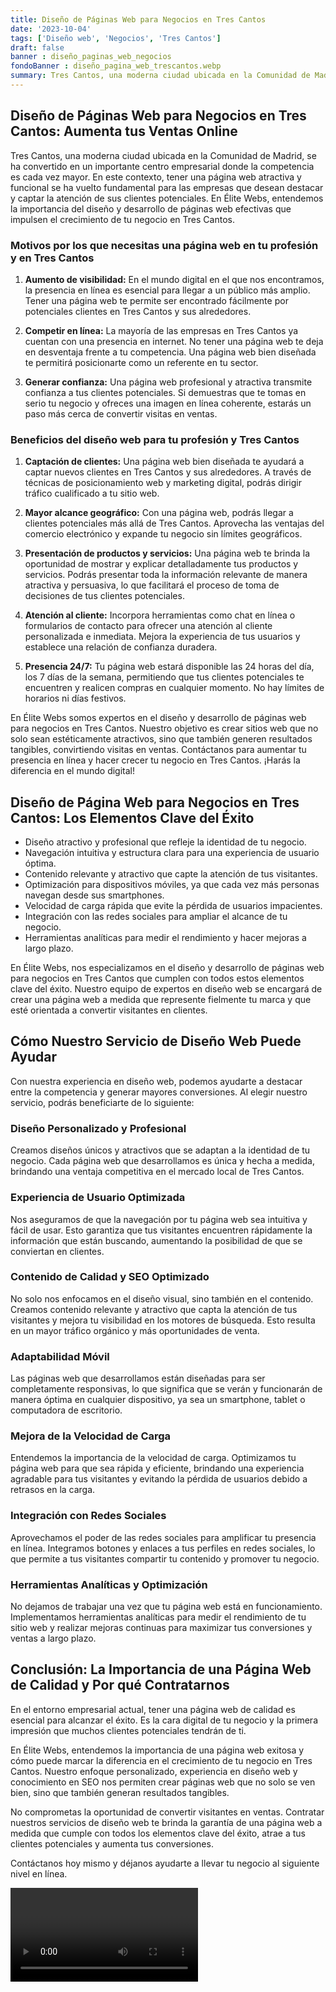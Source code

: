 ```yaml
---
title: Diseño de Páginas Web para Negocios en Tres Cantos
date: '2023-10-04'
tags: ['Diseño web', 'Negocios', 'Tres Cantos']
draft: false
banner : diseño_paginas_web_negocios
fondoBanner : diseño_pagina_web_trescantos.webp
summary: Tres Cantos, una moderna ciudad ubicada en la Comunidad de Madrid, se ha convertido en un importante centro empresarial donde la competencia es cada vez mayor. En este contexto, tener una página web atractiva y funcional se ha vuelto fundamental para las empresas que desean destacar y captar la atención de sus clientes potenciales. En Élite Webs, entendemos la importancia del diseño y desarrollo de páginas web efectivas que impulsen el crecimiento de tu negocio en Tres Cantos.
---
```


## Diseño de Páginas Web para Negocios en Tres Cantos: Aumenta tus Ventas Online

Tres Cantos, una moderna ciudad ubicada en la Comunidad de Madrid, se ha convertido en un importante centro empresarial donde la competencia es cada vez mayor. En este contexto, tener una página web atractiva y funcional se ha vuelto fundamental para las empresas que desean destacar y captar la atención de sus clientes potenciales. En Élite Webs, entendemos la importancia del diseño y desarrollo de páginas web efectivas que impulsen el crecimiento de tu negocio en Tres Cantos.

### Motivos por los que necesitas una página web en tu profesión y en Tres Cantos

1. **Aumento de visibilidad:** En el mundo digital en el que nos encontramos, la presencia en línea es esencial para llegar a un público más amplio. Tener una página web te permite ser encontrado fácilmente por potenciales clientes en Tres Cantos y sus alrededores.

2. **Competir en línea:** La mayoría de las empresas en Tres Cantos ya cuentan con una presencia en internet. No tener una página web te deja en desventaja frente a tu competencia. Una página web bien diseñada te permitirá posicionarte como un referente en tu sector.

3. **Generar confianza:** Una página web profesional y atractiva transmite confianza a tus clientes potenciales. Si demuestras que te tomas en serio tu negocio y ofreces una imagen en línea coherente, estarás un paso más cerca de convertir visitas en ventas.

### Beneficios del diseño web para tu profesión y Tres Cantos

1. **Captación de clientes:** Una página web bien diseñada te ayudará a captar nuevos clientes en Tres Cantos y sus alrededores. A través de técnicas de posicionamiento web y marketing digital, podrás dirigir tráfico cualificado a tu sitio web.

2. **Mayor alcance geográfico:** Con una página web, podrás llegar a clientes potenciales más allá de Tres Cantos. Aprovecha las ventajas del comercio electrónico y expande tu negocio sin límites geográficos.

3. **Presentación de productos y servicios:** Una página web te brinda la oportunidad de mostrar y explicar detalladamente tus productos y servicios. Podrás presentar toda la información relevante de manera atractiva y persuasiva, lo que facilitará el proceso de toma de decisiones de tus clientes potenciales.

4. **Atención al cliente:** Incorpora herramientas como chat en línea o formularios de contacto para ofrecer una atención al cliente personalizada e inmediata. Mejora la experiencia de tus usuarios y establece una relación de confianza duradera.

5. **Presencia 24/7:** Tu página web estará disponible las 24 horas del día, los 7 días de la semana, permitiendo que tus clientes potenciales te encuentren y realicen compras en cualquier momento. No hay límites de horarios ni días festivos.

En Élite Webs somos expertos en el diseño y desarrollo de páginas web para negocios en Tres Cantos. Nuestro objetivo es crear sitios web que no solo sean estéticamente atractivos, sino que también generen resultados tangibles, convirtiendo visitas en ventas. Contáctanos para aumentar tu presencia en línea y hacer crecer tu negocio en Tres Cantos. ¡Harás la diferencia en el mundo digital!

<GifSeo />

<Cta />

## Diseño de Página Web para Negocios en Tres Cantos: Los Elementos Clave del Éxito

- Diseño atractivo y profesional que refleje la identidad de tu negocio.
- Navegación intuitiva y estructura clara para una experiencia de usuario óptima.
- Contenido relevante y atractivo que capte la atención de tus visitantes.
- Optimización para dispositivos móviles, ya que cada vez más personas navegan desde sus smartphones.
- Velocidad de carga rápida que evite la pérdida de usuarios impacientes.
- Integración con las redes sociales para ampliar el alcance de tu negocio.
- Herramientas analíticas para medir el rendimiento y hacer mejoras a largo plazo.

En Élite Webs, nos especializamos en el diseño y desarrollo de páginas web para negocios en Tres Cantos que cumplen con todos estos elementos clave del éxito. Nuestro equipo de expertos en diseño web se encargará de crear una página web a medida que represente fielmente tu marca y que esté orientada a convertir visitantes en clientes.

## Cómo Nuestro Servicio de Diseño Web Puede Ayudar

Con nuestra experiencia en diseño web, podemos ayudarte a destacar entre la competencia y generar mayores conversiones. Al elegir nuestro servicio, podrás beneficiarte de lo siguiente:

### Diseño Personalizado y Profesional

Creamos diseños únicos y atractivos que se adaptan a la identidad de tu negocio. Cada página web que desarrollamos es única y hecha a medida, brindando una ventaja competitiva en el mercado local de Tres Cantos.

### Experiencia de Usuario Optimizada

Nos aseguramos de que la navegación por tu página web sea intuitiva y fácil de usar. Esto garantiza que tus visitantes encuentren rápidamente la información que están buscando, aumentando la posibilidad de que se conviertan en clientes.

### Contenido de Calidad y SEO Optimizado

No solo nos enfocamos en el diseño visual, sino también en el contenido. Creamos contenido relevante y atractivo que capta la atención de tus visitantes y mejora tu visibilidad en los motores de búsqueda. Esto resulta en un mayor tráfico orgánico y más oportunidades de venta.

### Adaptabilidad Móvil

Las páginas web que desarrollamos están diseñadas para ser completamente responsivas, lo que significa que se verán y funcionarán de manera óptima en cualquier dispositivo, ya sea un smartphone, tablet o computadora de escritorio.

### Mejora de la Velocidad de Carga

Entendemos la importancia de la velocidad de carga. Optimizamos tu página web para que sea rápida y eficiente, brindando una experiencia agradable para tus visitantes y evitando la pérdida de usuarios debido a retrasos en la carga.

### Integración con Redes Sociales

Aprovechamos el poder de las redes sociales para amplificar tu presencia en línea. Integramos botones y enlaces a tus perfiles en redes sociales, lo que permite a tus visitantes compartir tu contenido y promover tu negocio.

### Herramientas Analíticas y Optimización

No dejamos de trabajar una vez que tu página web está en funcionamiento. Implementamos herramientas analíticas para medir el rendimiento de tu sitio web y realizar mejoras continuas para maximizar tus conversiones y ventas a largo plazo.

## Conclusión: La Importancia de una Página Web de Calidad y Por qué Contratarnos

En el entorno empresarial actual, tener una página web de calidad es esencial para alcanzar el éxito. Es la cara digital de tu negocio y la primera impresión que muchos clientes potenciales tendrán de ti.

En Élite Webs, entendemos la importancia de una página web exitosa y cómo puede marcar la diferencia en el crecimiento de tu negocio en Tres Cantos. Nuestro enfoque personalizado, experiencia en diseño web y conocimiento en SEO nos permiten crear páginas web que no solo se ven bien, sino que también generan resultados tangibles.

No comprometas la oportunidad de convertir visitantes en ventas. Contratar nuestros servicios de diseño web te brinda la garantía de una página web a medida que cumple con todos los elementos clave del éxito, atrae a tus clientes potenciales y aumenta tus conversiones.

Contáctanos hoy mismo y déjanos ayudarte a llevar tu negocio al siguiente nivel en línea.

<Video />

<CtaBot job='Negocios' city='Tres Cantos'/>

<Gmaps query='Tres Cantos+españa+maps' />